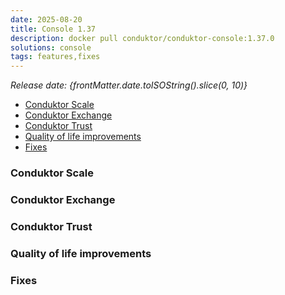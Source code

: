 ```yaml
---
date: 2025-08-20
title: Console 1.37
description: docker pull conduktor/conduktor-console:1.37.0
solutions: console
tags: features,fixes
---
```


_Release date: {frontMatter.date.toISOString().slice(0, 10)}_

- [Conduktor Scale](#conduktor-scale)
- [Conduktor Exchange](#conduktor-exchange)
- [Conduktor Trust](#conduktor-trust)
- [Quality of life improvements](#quality-of-life-improvements)
- [Fixes](#fixes)

### Conduktor Scale

### Conduktor Exchange

### Conduktor Trust

### Quality of life improvements

### Fixes